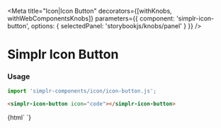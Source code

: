 
<Meta
  title="Icon|Icon Button"
  decorators={[withKnobs, withWebComponentsKnobs]}
  parameters={{ component: 'simplr-icon-button', options: { selectedPanel: 'storybookjs/knobs/panel' } }}
/>

# Simplr Icon Button

### Usage

```js
import 'simplr-components/icon/icon-button.js';
```

```html
<simplr-icon-button icon="code"></simplr-icon-button>
```


<Story name="Icon Button">
  {html`
    <simplr-icon-button icon="code"></simplr-icon-button>
  `}
</Story>

<Props of="simplr-icon-button" />
